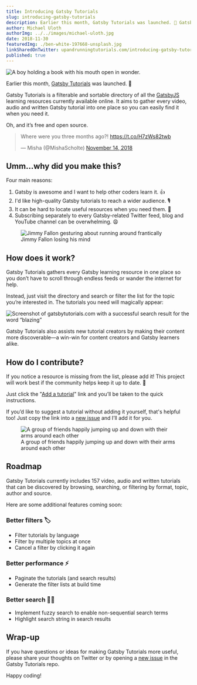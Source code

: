 ```yaml
---
title: Introducing Gatsby Tutorials
slug: introducing-gatsby-tutorials
description: Earlier this month, Gatsby Tutorials was launched. 🎉 Gatsby Tutorials is a filterable and sortable directory of all the GatsbyJS learning resources currently available online.
author: Michael Uloth
authorImg: ../../images/michael-uloth.jpg
date: 2018-11-30
featuredImg: ./ben-white-197668-unsplash.jpg
linkSharedOnTwitter: upandrunningtutorials.com/introducing-gatsby-tutorials
published: true
---
```


![A boy holding a book with his mouth open in wonder.](./ben-white-197668-unsplash.jpg "Photo by Ben White")

Earlier this month, [Gatsby Tutorials](https://www.gatsbytutorials.com) was launched. 🎉

Gatsby Tutorials is a filterable and sortable directory of all the [GatsbyJS](https://www.gatsbyjs.org) learning resources currently available online. It aims to gather every video, audio and written Gatsby tutorial into one place so you can easily find it when you need it.

Oh, and it’s free and open source.

<blockquote class="twitter-tweet" data-lang="en">
  <p lang="en" dir="ltr">
    Where were you three months ago?! 
    <a href="https://t.co/H7zWs82twb">https://t.co/H7zWs82twb</a>
  </p>
  
  &mdash; Misha (@MishaScholte)
  <a href="https://twitter.com/MishaScholte/status/1062621103657488384?ref_src=twsrc%5Etfw">
    November 14, 2018
  </a>
</blockquote>

## Umm…why did you make this?

Four main reasons:

1. Gatsby is awesome and I want to help other coders learn it. 👍
2. I'd like high-quality Gatsby tutorials to reach a wider audience. 🎙️
3. It can be hard to locate useful resources when you need them. 🧐
4. Subscribing separately to every Gatsby-related Twitter feed, blog and YouTube channel can be overwhelming. 😩

<figure>
  <img src="https://media.giphy.com/media/3o7TKs2XTu7R5DefUk/giphy.gif" alt="Jimmy Fallon gesturing about running around frantically" />
  <figcaption>Jimmy Fallon losing his mind</figcaption>
</figure>

## How does it work?

Gatsby Tutorials gathers every Gatsby learning resource in one place so you don’t have to scroll through endless feeds or wander the internet for help.

Instead, just visit the directory and search or filter the list for the topic you’re interested in. The tutorials you need will magically appear:

![Screenshot of gatsbytutorials.com with a successful search result for the word “blazing”](./assets/introducing-gatsby-tutorials/gatsby-tutorials-search-example.jpg "Screenshot of gatsbytutorials.com with a successful search result for the word “blazing”")

Gatsby Tutorials also assists new tutorial creators by making their content more discoverable—a win-win for content creators and Gatsby learners alike.

## How do I contribute?

If you notice a resource is missing from the list, please add it! This project will work best if the community helps keep it up to date. 🙌

Just click the "[Add a tutorial](https://github.com/ooloth/gatsby-tutorials#how-do-i-add-a-tutorial)" link and you’ll be taken to the quick instructions.

If you’d like to suggest a tutorial without adding it yourself, that's helpful too! Just copy the link into a [new issue](https://github.com/ooloth/gatsby-tutorials/issues/new) and I’ll add it for you.


<figure>
  <img src="https://media.giphy.com/media/l0HlGPNqhq07VzPeU/giphy.gif" alt="A group of friends happily jumping up and down with their arms around each other" />
  <figcaption>A group of friends happily jumping up and down with their arms around each other</figcaption>
</figure>

## Roadmap

Gatsby Tutorials currently includes 157 video, audio and written tutorials that can be discovered by browsing, searching, or filtering by format, topic, author and source.

Here are some additional features coming soon:

### Better filters 🏷

- Filter tutorials by language
- Filter by multiple topics at once
- Cancel a filter by clicking it again

### Better performance ⚡️

- Paginate the tutorials (and search results)
- Generate the filter lists at build time

### Better search 🕵️‍♂️

- Implement fuzzy search to enable non-sequential search terms
- Highlight search string in search results

## Wrap-up

If you have questions or ideas for making Gatsby Tutorials more useful, please share your thoughts on Twitter or by opening a [new issue](https://github.com/ooloth/gatsby-tutorials/issues/new) in the Gatsby Tutorials repo.

Happy coding!
